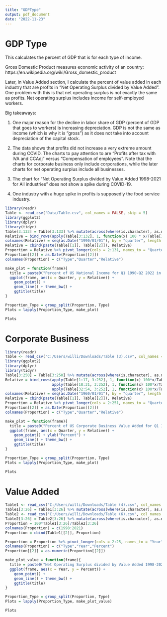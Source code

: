```yaml
---
title: "GDPType"
output: pdf_document
date: "2022-11-23"
---
```


# GDP Type

This calculates the percent of GDP that is for each type of income.

Gross Domestic Product measures economic activity of an country:
https://en.wikipedia.org/wiki/Gross_domestic_product

Later, in Value Added section, I calculate the percent of value added in each industry that are profits in "Net Operating Surplus divided by Value Added". One problem with this is that net operating surplus is not exactly the same as profits. Net operating surplus includes income for self-employed workers.


Big takeaways:

1) One major reason for the decline in labor share of GDP (percent of GDP that goes to workers) is increasing depreciation. GDP is not the same as income (which is why it is "gross") as it does not take into account depreciation of the capital stock.

2) The data shows that profits did not increase a very extreme amount during COVID. The charts to pay attention to are "Profits after tax with IVA and CCAdj" versus "Compensation of employees". Note that the charts for corporate business only include corporations, while the later charts for net operating surplus include all businesses.

3) The chart for "Net Operating Surplus divided by Value Added 1998-2021 for All industries" does not show a spike during COVID-19.

4) One industry with a huge spike in profits is supposedly the food service industry.


```r
library(readr)
Table <- read_csv("Data/Table.csv", col_names = FALSE, skip = 5)
library(ggplot2)
library(dplyr)
library(tidyr)
Table[3:133] = Table[3:133] %>% mutate(across(where(is.character), as.numeric))
Relative = bind_rows(apply(Table[3:132], 1, function(x) 100 * x/Table[1,3:132]))
colnames(Relative) = seq(as.Date("1990/01/01"), by = "quarter", length.out = 130)
Relative = cbind(paste(Table[[1]], Table[[2]]), Relative)
Proportion = Relative %>% pivot_longer(cols = 2:131, names_to = "Quarter", values_to = "Proportion")
Proportion[[2]] = as.Date(Proportion[[2]])
colnames(Proportion) = c("Type","Quarter","Relative")
```

```r
make_plot = function(frame){
  title = paste0("Percent of US National Income for Q1 1990-Q2 2022 in \n",frame[[1]][1])
  ggplot(frame, aes(x = Quarter, y = Relative)) +
    geom_point() +
    geom_line() + theme_bw() +
    ggtitle(title)
}
```



```r
Proportion_Type = group_split(Proportion, Type)
Plots = lapply(Proportion_Type, make_plot)
```

```r
Plots
```

# Corporate Business


```r
library(readr)
Table <- read_csv("C:/Users/willi/Downloads/Table (3).csv", col_names = FALSE, skip = 5)
library(ggplot2)
library(dplyr)
library(tidyr)
Table[3:250] = Table[3:250] %>% mutate(across(where(is.character), as.numeric))
Relative = bind_rows(apply(Table[1:17, 3:252], 1, function(x) 100*x/Table[1,3:252]),
                     apply(Table[18:31, 3:252], 1, function(x) 100*x/Table[17,3:252]),
                     apply(Table[32:54, 3:252], 1, function(x) 100*x/Table[1, 3:252]))
colnames(Relative) = seq(as.Date("1960/01/01"), by = "quarter", length.out = 250)
Relative = cbind(paste(Table[[1]], Table[[2]]), Relative)
Proportion = Relative %>% pivot_longer(cols = 2:251, names_to = "Quarter", values_to = "Proportion")
Proportion[[2]] = as.Date(Proportion[[2]])
colnames(Proportion) = c("Type","Quarter","Relative")
```

```r
make_plot = function(frame){
  title = paste0("Percent of US Corporate Business Value Added for Q1 1960-Q2 2022 in \n",frame[[1]][1])
  ggplot(frame, aes(x = Quarter, y = Relative)) +
    geom_point() + ylab("Percent") +
    geom_line() + theme_bw() +
    ggtitle(title)
}
```



```r
Proportion_Type = group_split(Proportion, Type)
Plots = lapply(Proportion_Type, make_plot)
```

```r
Plots
```

# Value Added

```r
Table1 <- read_csv("C:/Users/willi/Downloads/Table (4).csv", col_names = FALSE, skip = 5)
Table1[3:26] = Table1[3:26] %>% mutate(across(where(is.character), as.numeric))
Table2 <- read_csv("C:/Users/willi/Downloads/Table (6).csv", col_names = FALSE, skip = 5)
Table2[3:26] = Table2[3:26] %>% mutate(across(where(is.character), as.numeric))
Proportion = 100*Table1[3:26]/Table2[3:26]
colnames(Proportion) = c(1998:2021)
Proportion = cbind(Table1[[2]], Proportion)

Proportion = Proportion %>% pivot_longer(cols = 2:25, names_to = "Year", values_to = "Percent")
colnames(Proportion) = c("Type","Year","Percent")
Proportion[[2]] = as.numeric(Proportion[[2]])
```


```r
make_plot_value = function(frame){
  title = paste0("Net Operating Surplus divided by Value Added 1998-2021 for \n",frame[[1]][1])
  ggplot(frame, aes(x = Year, y = Percent)) +
    geom_point() +
    geom_line() + theme_bw() +
    ggtitle(title)
}
```


```r
Proportion_Type = group_split(Proportion, Type)
Plots = lapply(Proportion_Type, make_plot_value)
```

```r
Plots
```


